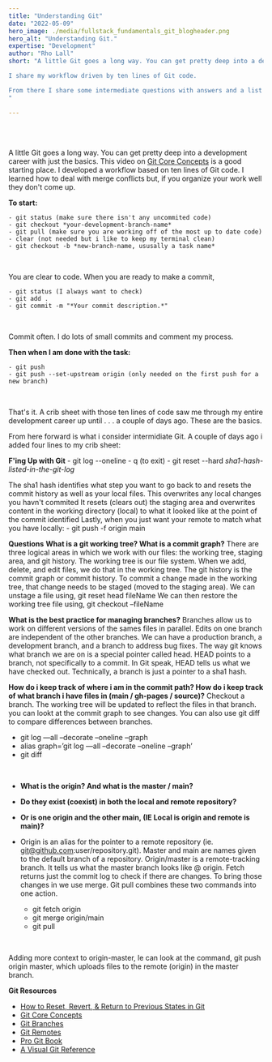 ```yaml
---
title: "Understanding Git"
date: "2022-05-09"
hero_image: ./media/fullstack_fundamentals_git_blogheader.png
hero_alt: "Understanding Git."
expertise: "Development"
author: "Rho Lall"
short: "A little Git goes a long way. You can get pretty deep into a development career with just the basics. 

I share my workflow driven by ten lines of Git code.

From there I share some intermediate questions with answers and a list of resources I've found helpful.
"

---
```

<br/>
<br/>

A little Git goes a long way. You can get pretty deep into a development career with just the basics. This video on [Git Core Concepts](https://www.youtube.com/watch?v=uR6G2v_WsRA) is a good starting place.
I developed a workflow based on ten lines of Git code. I learned how to deal with merge conflicts but, if you organize your work well they don't come up.
<br/>

**To start:**

    - git status (make sure there isn't any uncommited code)
    - git checkout *your-development-branch-name*
    - git pull (make sure you are working off of the most up to date code)
    - clear (not needed but i like to keep my terminal clean)
    - git checkout -b *new-branch-name, ususally a task name*
<br/>


You are clear to code. When you are ready to make a commit,

    - git status (I always want to check)
    - git add .
    - git commit -m "*Your commit description.*"
<br/>

Commit often. I do lots of small commits and comment my process.
<br/>

**Then when I am done with the task:**

    - git push
    - git push --set-upstream origin (only needed on the first push for a new branch)
<br/>

 That's it. A crib sheet with those ten lines of code saw me through my entire development career up until . . . a couple of days ago. These are the basics. 
 <br/>

 From here forward is what i consider intermidiate Git. A couple of days ago i added four lines to my crib sheet:
 <br/>

 **F'ing Up with Git**
    - git log --oneline
    - q (to exit)
    - git reset --hard _sha1-hash-listed-in-the-git-log_
<br/>

The sha1 hash identifies what step you want to go back to and resets the commit history as well as your local files.
This overwrites any local changes you havn't commited
It resets (clears out) the staging area and overwrites content in the working directory (local) to what it looked like at the point of the commit identified
Lastly, when you just want your remote to match what you have locally:
    - git push -f origin main
<br/>

**Questions**
**What is a git working tree? What is a commit graph?**
There are three logical areas in which we work with our files: the working tree, staging area, and git history. The working tree is our file system. When we add, delete, and edit files, we do that in the working tree. The git history is the commit graph or commit history. To commit a change made in the working tree, that change needs to be staged (moved to the staging area).
We can unstage a file using,  git reset head fileName
We can then restore the working tree file using, git checkout –fileName
<br/>

**What is the best practice for managing branches?**
Branches allow us to work on different versions of the sames files in parallel. Edits on one branch are independent of the other branches. We can have a production branch, a development branch, and a branch to address bug fixes.
The way git knows what branch we are on is a special pointer called head. HEAD points to a branch, not specifically to a commit. In Git speak, HEAD tells us what we have checked out.
Technically, a branch is just a pointer to a sha1 hash.
<br/>

**How do i keep track of where i am in the commit path? How do i keep track of what branch i have files in (main / gh-pages / source)?**
Checkout a branch. The working tree will be updated to reflect the files in that branch. you can lookt at the commit graph to see changes. 
You can also use git diff to compare differences between branches. 

- git log —all –decorate –oneline –graph 
- alias graph=’git log —all –decorate –oneline –graph’
- git diff

<br/>

- **What is the origin? And what is the master / main?**
- **Do they exist (coexist) in both the local and remote repository?**
- **Or is one origin and the other main, (IE Local is origin and remote is main)?**

- Origin is an alias for the pointer to a remote repository (ie. git@github.com:user/repository.git). Master and main are names given to the default branch of a repository.
Origin/master is a remote-tracking branch.  It tells us what the master branch looks like @ origin. Fetch returns just the commit log to check if there are changes. To bring those changes in we use merge. Git pull combines these two commands into one action.

    - git fetch origin
    - git merge origin/main
    - git pull
<br/>

Adding more context to origin-master, le can look at the command, git push origin master, which uploads files to the remote (origin) in the master branch. 
<br/>



**Git Resources**
- [How to Reset, Revert, & Return to Previous States in Git](https://opensource.com/article/18/6/git-reset-revert-rebase-commands)
- [Git Core Concepts](https://www.youtube.com/watch?v=uR6G2v_WsRA)
- [Git Branches](https://www.youtube.com/watch?v=FyAAIHHClqI)  
- [Git Remotes](https://www.youtube.com/watch?v=Gg4bLk8cGNo)
- [Pro Git Book](https://git-scm.com/book/en/v2)
- [A Visual Git Reference](https://marklodato.github.io/visual-git-guide/index-en.html)
